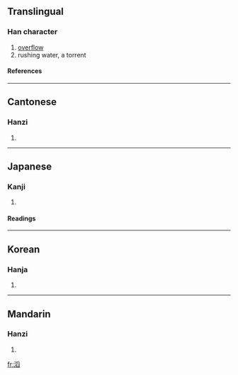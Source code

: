 ==Translingual==
===Han character===
{{Han char|rn=85|rad=水|as=10|sn=13|four=3217<sub>7</sub>|canj=水月竹X (EBHX)}}
# [[overflow]]
# rushing water, a torrent
====References====
{{Han ref|kx=0643.060|dkj=18035|dj=1050.130|hdz=31702.080|uh=6ED4|ud=28372|bh=B7CA|bd=47050}}

----
==Cantonese==
===Hanzi===
{{yue-hanzi|jyut=|y=tou1}}
# {{defn|Cantonese}}

----
==Japanese==
===Kanji===
{{ja-kanji|grade=|rs=水10}}
# {{defn|Japanese}} 
====Readings====
{{ja-readings|on=[[とう]] (tō)|kun=[[はびこる]] (habikoru)}}

----
==Korean==
===Hanja===
{{ko-hanja|hangeul=도|eumhun=|rv=do|mr=to|y=to}}
# {{defn|Korean}}

----
==Mandarin==
===Hanzi===
{{cmn-hanzi|pin=[[tāo]] ([[tao1]])|wg=t'ao<sup>1</sup>}}
# {{defn|Mandarin}}

[[fr:滔]]